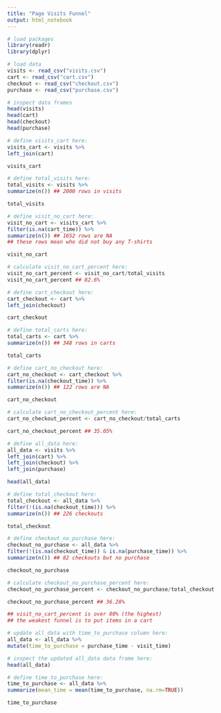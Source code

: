 ```yaml
---
title: "Page Visits Funnel"
output: html_notebook
---
```


```r
# load packages
library(readr)
library(dplyr)
```

```r
# load data
visits <- read_csv("visits.csv")
cart <- read_csv("cart.csv")
checkout <- read_csv("checkout.csv")
purchase <- read_csv("purchase.csv")
```

```r
# inspect data frames
head(visits)
head(cart)
head(checkout)
head(purchase)
```

```r
# define visits_cart here:
visits_cart <- visits %>%
left_join(cart)

visits_cart
```

```r
# define total_visits here:
total_visits <- visits %>%
summarize(n()) ## 2000 rows in visits

total_visits
```

```r
# define visit_no_cart here:
visit_no_cart <- visits_cart %>%
filter(is.na(cart_time)) %>%
summarize(n()) ## 1652 rows are NA
## these rows mean who did not buy any T-shirts

visit_no_cart
```

```r
# calculate visit_no_cart_percent here:
visit_no_cart_percent <- visit_no_cart/total_visits
visit_no_cart_percent ## 82.6%
```

```r
# define cart_checkout here:
cart_checkout <- cart %>%
left_join(checkout)

cart_checkout
```

```r
# define total_carts here:
total_carts <- cart %>%
summarize(n()) ## 348 rows in carts

total_carts
```

```r
# define cart_no_checkout here:
cart_no_checkout <- cart_checkout %>%
filter(is.na(checkout_time)) %>%
summarize(n()) ## 122 rows are NA

cart_no_checkout
```

```r
# calculate cart_no_checkout_percent here:
cart_no_checkout_percent <- cart_no_checkout/total_carts

cart_no_checkout_percent ## 35.05%
```

```r
# define all_data here:
all_data <- visits %>%
left_join(cart) %>%
left_join(checkout) %>%
left_join(purchase)

head(all_data)
```

```r
# define total_checkout here:
total_checkout <- all_data %>%
filter(!(is.na(checkout_time))) %>%
summarize(n()) ## 226 checkouts

total_checkout
```

```r
# define checkout_no_purchase here:
checkout_no_purchase <- all_data %>%
filter(!(is.na(checkout_time)) & is.na(purchase_time)) %>%
summarize(n()) ## 82 checkouts but no purchase

checkout_no_purchase
```

```r
# calculate checkout_no_purchase_percent here:
checkout_no_purchase_percent <- checkout_no_purchase/total_checkout

checkout_no_purchase_percent ## 36.28%

## visit_no_cart_percent is over 80% (the highest)
## the weakest funnel is to put items in a cart
```

```r
# update all_data with time_to_purchase column here:
all_data <- all_data %>%
mutate(time_to_purchase = purchase_time - visit_time)
```

```r
# inspect the updated all_data data frame here:
head(all_data)
```

```r
# define time_to_purchase here:
time_to_purchase <- all_data %>%
summarize(mean_time = mean(time_to_purchase, na.rm=TRUE))

time_to_purchase
```